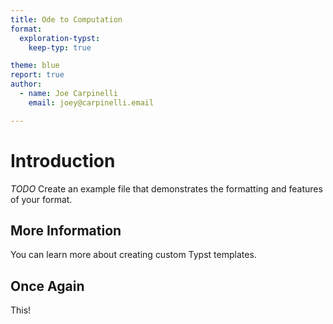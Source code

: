 ```yaml
---
title: Ode to Computation
format:
  exploration-typst: 
    keep-typ: true

theme: blue
report: true
author: 
  - name: Joe Carpinelli
    email: joey@carpinelli.email

---
```


# Introduction

*TODO* Create an example file that demonstrates the formatting and features of your format.

## More Information

You can learn more about creating custom Typst templates.

## Once Again

This!

